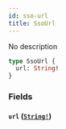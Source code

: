 ```yaml
---
id: sso-url
title: SsoUrl
---
```


No description

```graphql
type SsoUrl {
  url: String!
}
```

### Fields

#### `url` ([`String!`](/graphql/scalars/string))
